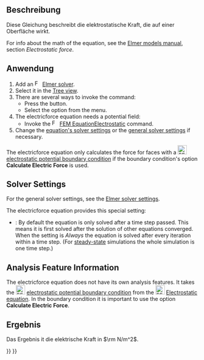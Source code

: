 <languages/>

{{Docnav/de
|[[FEM_EquationElectrostatic/de|GleichungElektrostatik]]
|[[FEM_EquationMagnetodynamic/de|GleichungElektrodynamik]]
|[[FEM_Workbench/de|FEM]]
|IconL=FEM_EquationElectrostatic.svg
|IconR=FEM_EquationMagnetodynamic.svg
|IconC=Workbench_FEM.svg
}}

{{GuiCommand/de
|Name=FEM EquationElectricforce
|Name/de=FEM GleichungElektrischeKraft
|MenuLocation=Lösen → Electromagnetic Equations → Gleichung für elektrische Kraft
|Workbenches=[[FEM_Workbench/de|FEM]]
|Version=0.19
|SeeAlso=[[FEM_EquationElectrostatic/de|FEM GleichungElektrostatik]]
}}

<span id="Description"></span>
==Beschreibung==

Diese Gleichung beschreibt die elektrostatische Kraft, die auf einer Oberfläche wirkt.

For info about the math of the equation, see the [http://www.elmerfem.org/blog/documentation/ Elmer models manual], section ''Electrostatic force''.

<span id="Usage"></span>
==Anwendung==

# Add an [[Image:FEM_SolverElmer.svg|16px|link=FEM_SolverElmer#Equations]] [[FEM_SolverElmer#Equations|Elmer solver]].
# Select it in the [[Tree_view|Tree view]].
# There are several ways to invoke the command:
#* Press the {{Button|[[Image:FEM_EquationElectricforce.svg|16px]] [[FEM_EquationElectricforce|Electricforce Equation]]}} button.
#* Select the {{MenuCommand|Solve → Electromagnetic Equations → [[Image:FEM_EquationElectricforce.svg|16px]] Electricforce Equation}} option from the menu.
# The electricforce equation needs a potential field:
#* Invoke the [[Image:FEM_EquationElectrostatic.svg|16px|link=FEM_EquationElectrostatic]] [[FEM_EquationElectrostatic|FEM EquationElectrostatic]] command.
# Change the [[#Solver_Settings|equation's solver settings]] or the [[FEM_SolverElmer_SolverSettings|general solver settings]] if necessary.

The electricforce equation only calculates the force for faces with a [[Image:FEM_ConstraintElectrostaticPotential.svg|24px]] [[FEM_ConstraintElectrostaticPotential|electrostatic potential boundary condition]] if the boundary condition's option '''Calculate Electric Force''' is used.

==Solver Settings==

For the general solver settings, see the [[FEM_SolverElmer_SolverSettings|Elmer solver settings]].

The electricforce equation provides this special setting:
* {{PropertyData|Exec Solver}}: By default the equation is only solved after a time step passed. This means it is first solved after the solution of other equations converged. When the setting is ''Always'' the equation is solved after every iteration within a time step. (For [[FEM_SolverElmer_SolverSettings#Type|steady-state]] simulations the whole simulation is one time step.)

==Analysis Feature Information==

The electricforce equation does not have its own analysis features. It takes the [[Image:FEM_ConstraintElectrostaticPotential.svg|24px]] [[FEM_ConstraintElectrostaticPotential|electrostatic potential boundary condition]] from the [[Image:FEM_EquationElectrostatic.svg|24px]] [[FEM_EquationElectrostatic|Electrostatic equation]]. In the boundary condition it is important to use the option '''Calculate Electric Force'''.

<span id="Result"></span>
==Ergebnis==

Das Ergebnis it die elektrische Kraft in <math>\rm N/m^2</math>.


{{Docnav/de
|[[FEM_EquationElectrostatic/de|GleichungElektrostatik]]
|[[FEM_EquationMagnetodynamic/de|GleichungElektrodynamik]]
|[[FEM_Workbench/de|FEM]]
|IconL=FEM_EquationElectrostatic.svg
|IconR=FEM_EquationMagnetodynamic.svg
|IconC=Workbench_FEM.svg
}}

{{FEM Tools navi{{#translation:}}}}
{{Userdocnavi{{#translation:}}}}